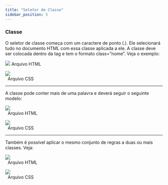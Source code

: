 ```yaml
---
title: "Seletor de Classe"
sidebar_position: 5
---
```


### Classe

O seletor de classe começa com um caractere de ponto (.). Ele selecionará tudo no documento HTML com essa classe aplicada a ele. A classe deve ser colocada dentro da tag e tem o formato class=”nome”. Veja o exemplo:

![](../assets/image7.png)
Arquivo HTML

![](../assets/image28.png)  
&nbsp;
Arquivo CSS
&nbsp;

---

A classe pode conter mais de uma palavra e deverá seguir o seguinte modelo:

![](../assets/image13.png)  
&nbsp;
Arquivo HTML
&nbsp;

![](../assets/image44.png)  
&nbsp;
Arquivo CSS
&nbsp;

---

Também é possível aplicar o mesmo conjunto de regras a duas ou mais classes. Veja:

![](../assets/image38.png)  
&nbsp;
Arquivo HTML
&nbsp;

![](../assets/image49.png)  
&nbsp;
Arquivo CSS
&nbsp;
